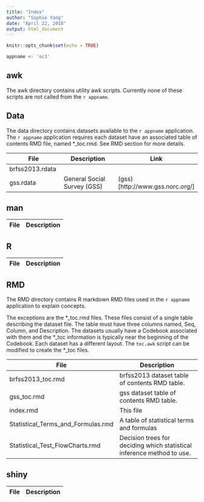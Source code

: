 ```yaml
---
title: "Index"
author: "Sophie Yang"
date: "April 22, 2018"
output: html_document
---
```


```r
knitr::opts_chunk$set(echo = TRUE)

appname <- 'oc3'
```
## awk

The awk directory contains utility awk scripts.  Currently none of these scripts are not called from the `r appname`.



## Data

The data directory contains datasets available to the `r appname` application.  The `r appname` application requires each dataset have an associated table of contents RMD file, named *_toc.rmd.  See RMD section for more details.

File              |Description                   |Link
------------------|------------------------------|----------
brfss2013.rdata   |                              |
gss.rdata         |General Social Survey (GSS)   |(gss)[http://www.gss.norc.org/]


## man

File              |Description
------------------|----------------------------------------

## R

File              |Description
------------------|----------------------------------------

## RMD 

The RMD directory contains R markdown RMD files used in the `r appname` application to explain concepts.

The exceptions are the \*_toc.rmd files.  These files consist of a single table describing the dataset file.  The table must have three columns named, Seq, Column, and Description.  The datasets usually have a Codebook associated with them and the \*_toc information is typically near the beginning of the Codebook. Each dataset has a different layout.  The `toc.awk` script can be modified to create the \*_toc files.

File              |Description
------------------|----------------------------------------
brfss2013_toc.rmd |brfss2013 dataset table of contents RMD table.                              
gss_toc.rmd       |gss dataset table of contents RMD table.
index.rmd         |This file
Statistical_Terms_and_Formulas.rmd|A table of statistical terms and formulas
Statistical_Test_FlowCharts.rmd|Decision trees for deciding which statistical inference method to use.

## shiny

File              |Description
------------------|----------------------------------------


